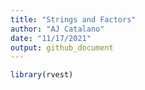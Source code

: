 ```yaml
---
title: "Strings and Factors"
author: "AJ Catalano"
date: "11/17/2021"
output: github_document
---
```


```r
library(rvest)
```

